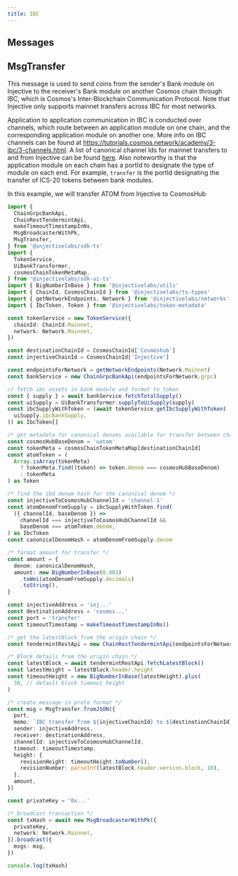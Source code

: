 ```yaml
---
title: IBC
---
```


## Messages

## MsgTransfer

This message is used to send coins from the sender's Bank module on Injective to the receiver's Bank module on another Cosmos chain through IBC, which is Cosmos's Inter-Blockchain Communication Protocol. Note that Injective only supports mainnet transfers across IBC for most networks.

Application to application communication in IBC is conducted over channels, which route between an application module on one chain, and the corresponding application module on another one. More info on IBC channels can be found at https://tutorials.cosmos.network/academy/3-ibc/3-channels.html. A list of canonical channel Ids for mainnet transfers to and from Injective can be found [here](https://github.com/InjectiveLabs/injective-ts/blob/master/deprecated/token-metadata/src/ibc/canonicalChannelsToChainMap.ts). Also noteworthy is that the application module on each chain has a portId to designate the type of module on each end. For example, `transfer` is the portId designating the transfer of ICS-20 tokens between bank modules.

In this example, we will transfer ATOM from Injective to CosmosHub

```ts
import {
  ChainGrpcBankApi,
  ChainRestTendermintApi,
  makeTimeoutTimestampInNs,
  MsgBroadcasterWithPk,
  MsgTransfer,
} from '@injectivelabs/sdk-ts'
import {
  TokenService,
  UiBankTransformer,
  cosmosChainTokenMetaMap,
} from '@injectivelabs/sdk-ui-ts'
import { BigNumberInBase } from '@injectivelabs/utils'
import { ChainId, CosmosChainId } from '@injectivelabs/ts-types'
import { getNetworkEndpoints, Network } from '@injectivelabs/networks'
import { IbcToken, Token } from '@injectivelabs/token-metadata'

const tokenService = new TokenService({
  chainId: ChainId.Mainnet,
  network: Network.Mainnet,
})

const destinationChainId = CosmosChainId['Cosmoshub']
const injectiveChainId = CosmosChainId['Injective']

const endpointsForNetwork = getNetworkEndpoints(Network.Mainnet)
const bankService = new ChainGrpcBankApi(endpointsForNetwork.grpc)

// fetch ibc assets in bank module and format to token
const { supply } = await bankService.fetchTotalSupply()
const uiSupply = UiBankTransformer.supplyToUiSupply(supply)
const ibcSupplyWithToken = (await tokenService.getIbcSupplyWithToken(
  uiSupply.ibcBankSupply,
)) as IbcToken[]

/* get metadata for canonical denoms available for transfer between chains */
const cosmosHubBaseDenom = 'uatom'
const tokenMeta = cosmosChainTokenMetaMap[destinationChainId]
const atomToken = (
  Array.isArray(tokenMeta)
    ? tokenMeta.find((token) => token.denom === cosmosHubBaseDenom)
    : tokenMeta
) as Token

/* find the ibd denom hash for the canonical denom */
const injectiveToCosmosHubChannelId = 'channel-1'
const atomDenomFromSupply = ibcSupplyWithToken.find(
  ({ channelId, baseDenom }) =>
    channelId === injectiveToCosmosHubChannelId &&
    baseDenom === atomToken.denom,
) as IbcToken
const canonicalDenomHash = atomDenomFromSupply.denom

/* format amount for transfer */
const amount = {
  denom: canonicalDenomHash,
  amount: new BigNumberInBase(0.001)
    .toWei(atomDenomFromSupply.decimals)
    .toString(),
}

const injectiveAddress = 'inj...'
const destinationAddress = 'cosmos...'
const port = 'transfer'
const timeoutTimestamp = makeTimeoutTimestampInNs()

/* get the latestBlock from the origin chain */
const tendermintRestApi = new ChainRestTendermintApi(endpointsForNetwork.rest)

/* Block details from the origin chain */
const latestBlock = await tendermintRestApi.fetchLatestBlock()
const latestHeight = latestBlock.header.height
const timeoutHeight = new BigNumberInBase(latestHeight).plus(
  30, // default block timeout height
)

/* create message in proto format */
const msg = MsgTransfer.fromJSON({
  port,
  memo: `IBC transfer from ${injectiveChainId} to ${destinationChainId}`,
  sender: injectiveAddress,
  receiver: destinationAddress,
  channelId: injectiveToCosmosHubChannelId,
  timeout: timeoutTimestamp,
  height: {
    revisionHeight: timeoutHeight.toNumber(),
    revisionNumber: parseInt(latestBlock.header.version.block, 10),
  },
  amount,
})

const privateKey = '0x...'

/* broadcast transaction */
const txHash = await new MsgBroadcasterWithPk({
  privateKey,
  network: Network.Mainnet,
}).broadcast({
  msgs: msg,
})

console.log(txHash)
```
